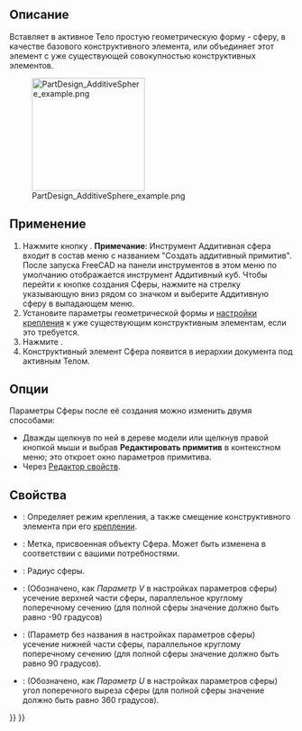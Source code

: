 <languages/>

{{Docnav/ru
|[[PartDesign_AdditiveCylinder/ru|Аддитивный цилиндр]]
|[[PartDesign_AdditiveCone/ru|Аддитивный конус]]
|[[PartDesign_Workbench/ru|Верстак PartDesign]]
|IconL=PartDesign_AdditiveCylinder.svg
|IconR=PartDesign_AdditiveCone.svg
|IconC=Workbench_PartDesign.svg
}}

{{GuiCommand/ru
|Name/ru=Аддитивная сфера
|Name=PartDesign_AdditiveSphere
|MenuLocation=Part Design → Создать аддитивный примитив → Аддитивная Сфера
|Workbenches=[[PartDesign_Workbench/ru|PartDesign]]
|Version=0.17
|SeeAlso=[[PartDesign_CompPrimitiveAdditive/ru|Создать аддитивный примитив]], [[PartDesign_SubtractiveSphere/ru|Субтрактивная сфера]]
}}

<span id="Description"></span>
==Описание==

Вставляет в активное Тело простую геометрическую форму - сферу, в качестве базового конструктивного элемента, или объединяет этот элемент с уже существующей совокупностью конструктивных элементов.

[[File:PartDesign_AdditiveSphere_example.png|200px]]

<span id="Usage"></span>
==Применение==

<div class="mw-translate-fuzzy">
# Нажмите кнопку {{Button|[[Image:PartDesign AdditiveSphere.svg|24px]] '''Аддитивная сфера'''}}. '''Примечание''': Инструмент Аддитивная сфера входит в состав меню с названием "Создать аддитивный примитив". После запуска FreeCAD на панели инструментов в этом меню по умолчанию отображается инструмент Аддитивный куб. Чтобы перейти к кнопке создания Сферы, нажмите на стрелку указывающую вниз рядом со значком и выберите Аддитивную сферу в выпадающем меню.
# Установите параметры геометрической формы и [[Part_EditAttachment/ru|настройки крепления]] к уже существующим конструктивным элементам, если это требуется.
# Нажмите {{Button|OK}}.
# Конструктивный элемент Сфера появится в иерархии документа под активным Телом.
</div>

<span id="Options"></span>
==Опции==

Параметры Сферы после её создания можно изменить двумя способами:
* Дважды щелкнув по ней в дереве модели или щелкнув правой кнопкой мыши и выбрав '''Редактировать примитив''' в контекстном меню; это откроет окно параметров примитива.
* Через [[Property_editor/ru|Редактор свойств]].

<span id="Properties"></span>
==Свойства==

* {{PropertyData|Attachment}}: Определяет режим крепления, а также смещение конструктивного элемента при его [[Part_EditAttachment/ru|креплении]].
* {{PropertyData|Label}}: Метка, присвоенная объекту Сфера. Может быть изменена в соответствии с вашими потребностями.
* {{PropertyData|Radius}}: Радиус сферы.
* {{PropertyData|Angle1}}: (Обозначено, как ''Параметр V'' в настройках параметров сферы) усечение верхней части сферы, параллельное круглому поперечному сечению (для полной сферы значение должно быть равно -90 градусов)
* {{PropertyData|Angle2}}: (Параметр без названия в настройках параметров сферы) усечение нижней части сферы, параллельное круглому поперечному сечению (для полной сферы значение должно быть равно 90 градусов).
* {{PropertyData|Angle3}}: (Обозначено, как ''Параметр U'' в настройках параметров сферы) угол поперечного выреза сферы (для полной сферы значение должно быть равно 360 градусов).


{{Docnav/ru
|[[PartDesign_AdditiveCylinder/ru|Аддитивный цилиндр]]
|[[PartDesign_AdditiveCone/ru|Аддитивный конус]]
|[[PartDesign_Workbench/ru|Верстак PartDesign]]
|IconL=PartDesign_AdditiveCylinder.svg
|IconR=PartDesign_AdditiveCone.svg
|IconC=Workbench_PartDesign.svg
}}

{{PartDesign_Tools_navi{{#translation:}}}}
{{Userdocnavi{{#translation:}}}}